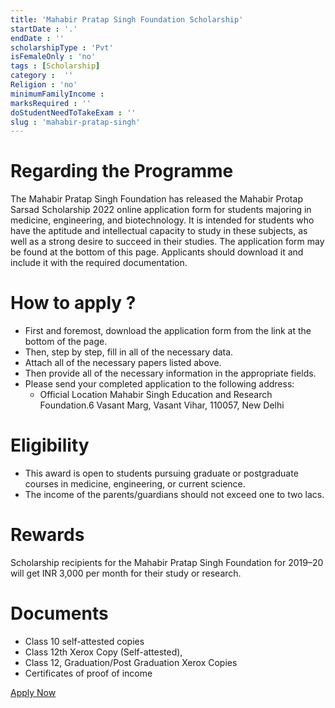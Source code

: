 ```yaml
---
title: 'Mahabir Pratap Singh Foundation Scholarship'
startDate : '.'
endDate : ''
scholarshipType : 'Pvt'
isFemaleOnly : 'no'
tags : [Scholarship]
category :  ''
Religion : 'no'
minimumFamilyIncome :
marksRequired : ''
doStudentNeedToTakeExam : ''
slug : 'mahabir-pratap-singh'  
---
```


# Regarding the Programme
The Mahabir Pratap Singh Foundation has released the Mahabir Protap Sarsad Scholarship 2022 online application form for students majoring in medicine, engineering, and biotechnology.
It is intended for students who have the aptitude and intellectual capacity to study in these subjects, as well as a strong desire to succeed in their studies. The application form may be found at the bottom of this page.
Applicants should download it and include it with the required documentation.


# How to apply ?
 - First and foremost, download the application form from the link at the bottom of the page.
 - Then, step by step, fill in all of the necessary data.
 - Attach all of the necessary papers listed above.
 - Then provide all of the necessary information in the appropriate fields.
 - Please send your completed application to the following address:
    - Official Location
        Mahabir Singh Education and Research Foundation.6
        Vasant Marg, Vasant Vihar, 110057, New Delhi

# Eligibility
 - This award is open to students pursuing graduate or postgraduate courses in medicine, engineering, or current science.
 - The income of the parents/guardians should not exceed one to two lacs.


# Rewards
Scholarship recipients for the Mahabir Pratap Singh Foundation for 2019–20 will get INR 3,000 per month for their study or research. 


# Documents
 - Class 10 self-attested copies
 - Class 12th Xerox Copy (Self-attested),
 - Class 12, Graduation/Post Graduation Xerox Copies
 - Certificates of proof of income


[Apply Now](https://www.mpsfer.in/int.php)